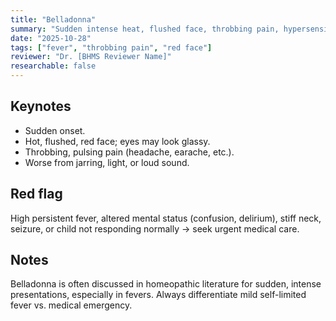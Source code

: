 ```yaml
---
title: "Belladonna"
summary: "Sudden intense heat, flushed face, throbbing pain, hypersensitivity to light or noise."
date: "2025-10-28"
tags: ["fever", "throbbing pain", "red face"]
reviewer: "Dr. [BHMS Reviewer Name]"
researchable: false
---
```


## Keynotes
- Sudden onset.
- Hot, flushed, red face; eyes may look glassy.
- Throbbing, pulsing pain (headache, earache, etc.).
- Worse from jarring, light, or loud sound.

## Red flag
High persistent fever, altered mental status (confusion, delirium), stiff neck, seizure, or child not responding normally → seek urgent medical care.

## Notes
Belladonna is often discussed in homeopathic literature for sudden, intense presentations, especially in fevers. Always differentiate mild self-limited fever vs. medical emergency.
